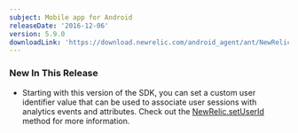```yaml
---
subject: Mobile app for Android
releaseDate: '2016-12-06'
version: 5.9.0
downloadLink: 'https://download.newrelic.com/android_agent/ant/NewRelic_Android_Agent_5.9.0.zip'
---
```


### New In This Release

* Starting with this version of the SDK, you can set a custom user identifier value that can be used to associate user sessions with analytics events and attributes. Check out the [NewRelic.setUserId](https://docs.newrelic.com/docs/mobile-monitoring/new-relic-mobile-android/install-configure/work-android-sdk-api#setUserId) method for more information.

